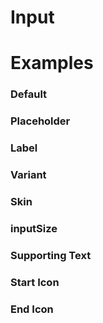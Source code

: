 
<Meta title="Components/Atoms/Input" component={Input} />

# Input

<ArgsTable of={Input} />

# <a id="examples"></a>Examples

### Default

<Canvas>
  <Story story={_template.Default} />
</Canvas>

### Placeholder

<Canvas>
  <Story story={_template.Placeholder} />
</Canvas>

### Label

<Canvas>
  <Story story={_template.Label} />
</Canvas>

### Variant

<Canvas>
  <Story story={_template.Variant} />
</Canvas>

### Skin

<Canvas>
  <Story story={_template.Skin} />
</Canvas>

### inputSize

<Canvas>
  <Story story={_template.inputSize} />
</Canvas>

### Supporting Text

<Canvas>
  <Story story={_template.SupportingText} />
</Canvas>

### Start Icon

<Canvas>
  <Story story={_template.StartIcon} />
</Canvas>

### End Icon

<Canvas>
  <Story story={_template.EndIcon} />
</Canvas>
